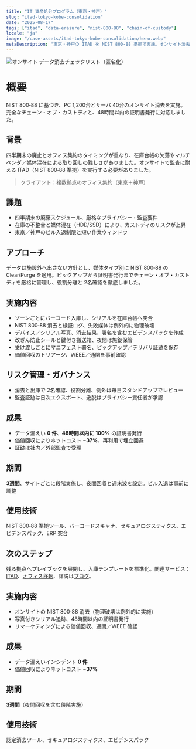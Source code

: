 ```yaml
---
title: "IT 資産処分プログラム（東京・神戸）"
slug: "itad-tokyo-kobe-consolidation"
date: "2025-08-17"
tags: ["itad", "data-erasure", "nist-800-88", "chain-of-custody"]
locale: "ja"
image: "/case-assets/itad-tokyo-kobe-consolidation/hero.webp"
metaDescription: "東京・神戸の ITAD を NIST 800‑88 準拠で実施。オンサイト消去と厳格なカストディ管理、48時間以内の証明書発行、価値回収でネットコストを削減。監査証跡とカストディの可視化でコンプライアンスに対応し、査察にも円滑に対応。再販回収でコスト負担も軽減しました。"
---
```


![オンサイト データ消去チェックリスト（匿名化）](/case-assets/itad-tokyo-kobe-consolidation/hero.webp "On‑site Erasure")

# 概要
NIST 800‑88 に基づき、PC 1,200台とサーバ 40台のオンサイト消去を実施。完全なチェーン・オブ・カストディと、48時間以内の証明書発行に対応しました。

## 背景
四半期末の廃止とオフィス集約のタイミングが重なり、在庫台帳の欠落やマルチベンダ／媒体混在による取り回しの難しさがありました。オンサイトで監査に耐える ITAD（NIST 800‑88 準拠）を実行する必要がありました。


> クライアント：複数拠点のオフィス集約（東京＋神戸）

## 課題
- 四半期末の廃棄スケジュール、厳格なプライバシー・監査要件
- 在庫の不整合と媒体混在（HDD/SSD）により、カストディのリスクが上昇
- 東京／神戸のビル入退制限と短い作業ウィンドウ

## アプローチ
データは施設外へ出さない方針とし、媒体タイプ別に NIST 800‑88 の Clear/Purge を適用。ピックアップから証明書発行までチェーン・オブ・カストディを厳格に管理し、役割分離と 2名確認を徹底しました。

## 実施内容
- ゾーンごとにバーコード入庫し、シリアルを在庫台帳へ突合
- NIST 800‑88 消去と検証ログ、失敗媒体は例外的に物理破壊
- デバイス／シリアル写真、消去結果、署名を含むエビデンスパックを作成
- 改ざん防止シールと鍵付き搬送箱、夜間は施錠保管
- 受け渡しごとにマニフェスト署名、ピックアップ／デリバリ証跡を保存
- 価値回収のトリアージ、WEEE／通関を事前確認

## リスク管理・ガバナンス
- 消去と出庫で 2名確認、役割分離、例外は毎日スタンドアップでレビュー
- 監査証跡は日次エクスポート、逸脱はプライバシー責任者が承認

## 成果
- データ漏えい **0 件**、**48時間以内に 100%** の証明書発行
- 価値回収によりネットコスト **−37%**、再利用で埋立回避
- 証跡は社内／外部監査で受理

## 期間
**3週間**、サイトごとに段階実施し、夜間回収と週末波を設定。ビル入退は事前に調整

## 使用技術
NIST 800‑88 準拠ツール、バーコードスキャナ、セキュアロジスティクス、エビデンスパック、ERP 突合

## 次のステップ
残る拠点へプレイブックを展開し、入庫テンプレートを標準化。関連サービス：[ITAD](/ja/services/itad-japan-apac-us)、[オフィス移転](/ja/services/it-office-relocation)、詳説は[ブログ](/ja/blog)。


## 実施内容
- オンサイトの NIST 800‑88 消去（物理破壊は例外的に実施）
- 写真付きシリアル追跡、48時間以内の証明書発行
- リマーケティングによる価値回収、通関／WEEE 確認

## 成果
- データ漏えいインシデント **0 件**
- 価値回収によりネットコスト **−37%**

## 期間
**3週間**（夜間回収を含む段階実施）

## 使用技術
認定消去ツール、セキュアロジスティクス、エビデンスパック

